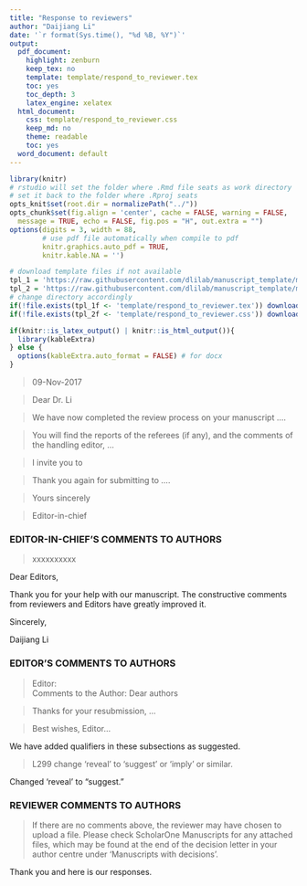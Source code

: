 ```yaml
---
title: "Response to reviewers"
author: "Daijiang Li"
date: '`r format(Sys.time(), "%d %B, %Y")`'
output:
  pdf_document:
    highlight: zenburn
    keep_tex: no
    template: template/respond_to_reviewer.tex
    toc: yes
    toc_depth: 3
    latex_engine: xelatex
  html_document:
    css: template/respond_to_reviewer.css
    keep_md: no
    theme: readable
    toc: yes
  word_document: default
---
```


```r
library(knitr)
# rstudio will set the folder where .Rmd file seats as work directory
# set it back to the folder where .Rproj seats
opts_knit$set(root.dir = normalizePath("../")) 
opts_chunk$set(fig.align = 'center', cache = FALSE, warning = FALSE,
  message = TRUE, echo = FALSE, fig.pos = "H", out.extra = "")
options(digits = 3, width = 88,
        # use pdf file automatically when compile to pdf
        knitr.graphics.auto_pdf = TRUE, 
        knitr.kable.NA = '')

# download template files if not available
tpl_1 = 'https://raw.githubusercontent.com/dlilab/manuscript_template/master/Doc/template/respond_to_reviewer.tex'
tpl_2 = 'https://raw.githubusercontent.com/dlilab/manuscript_template/master/Doc/template/respond_to_reviewer.css'
# change directory accordingly
if(!file.exists(tpl_1f <- 'template/respond_to_reviewer.tex')) download.file(tpl_1, tpl_1f)
if(!file.exists(tpl_2f <- 'template/respond_to_reviewer.css')) download.file(tpl_2, tpl_2f)

if(knitr::is_latex_output() | knitr::is_html_output()){
  library(kableExtra)
} else {
  options(kableExtra.auto_format = FALSE) # for docx
}
```

>09-Nov-2017

>Dear Dr. Li

>We have now completed the review process on your manuscript ....

>You will find the reports of the referees (if any), and the comments of the handling editor, ...

>I invite you to 

>Thank you again for submitting to ....

>Yours sincerely

>Editor-in-chief



### EDITOR-IN-CHIEF'S COMMENTS TO AUTHORS

>xxxxxxxxxx


Dear Editors,   

Thank you for your help with our manuscript. The constructive comments from reviewers and Editors have greatly improved it.

Sincerely,

Daijiang Li


### EDITOR'S COMMENTS TO AUTHORS

>Editor:   
>Comments to the Author:
>Dear authors

>Thanks for your resubmission, ...

>Best wishes,
>Editor...

We have added qualifiers in these subsections as suggested.

>L299 change ‘reveal’ to ‘suggest’ or ‘imply’ or similar.

Changed 'reveal' to "suggest."


### REVIEWER COMMENTS TO AUTHORS


>If there are no comments above, the reviewer may have chosen to upload a file. Please check ScholarOne Manuscripts for any attached files, which may be found at the end of the decision letter in your author centre under 'Manuscripts with decisions'.

Thank you and here is our responses.

